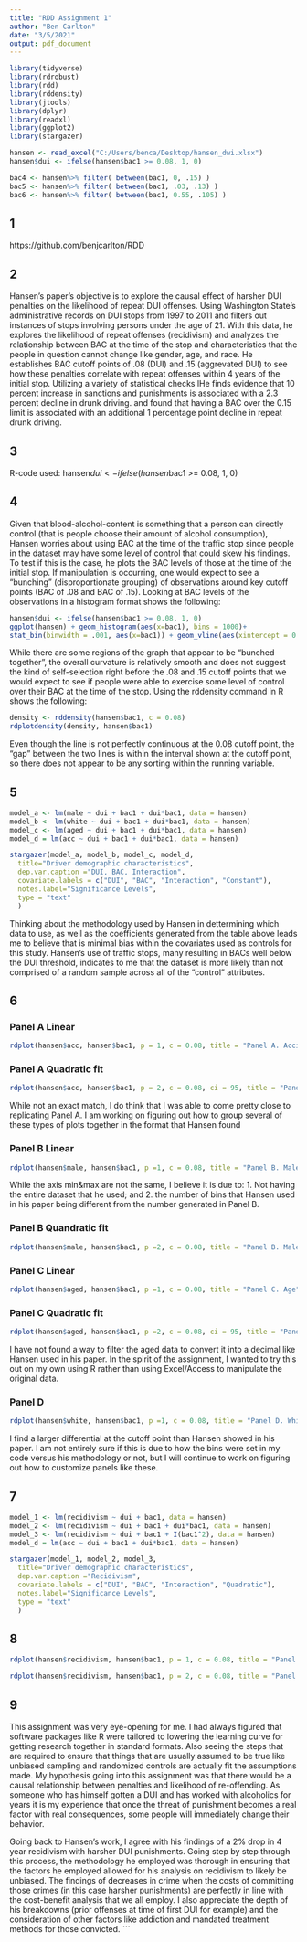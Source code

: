 ```yaml
---
title: "RDD Assignment 1"
author: "Ben Carlton"
date: "3/5/2021"
output: pdf_document
---
```


```r
library(tidyverse)
library(rdrobust)
library(rdd)
library(rddensity)
library(jtools)
library(dplyr)
library(readxl)
library(ggplot2)
library(stargazer)

hansen <- read_excel("C:/Users/benca/Desktop/hansen_dwi.xlsx")
hansen$dui <- ifelse(hansen$bac1 >= 0.08, 1, 0)

bac4 <- hansen%>% filter( between(bac1, 0, .15) )
bac5 <- hansen%>% filter( between(bac1, .03, .13) )
bac6 <- hansen%>% filter( between(bac1, 0.55, .105) )

```

## 1

https://github.com/benjcarlton/RDD

## 2

Hansen's paper's objective is to explore the causal effect of harsher DUI penalties on the likelihood of repeat DUI offenses. Using Washington State's administrative records on DUI stops from 1997 to 2011 and filters out instances of stops involving persons under the age of 21. With this data, he explores the likelihood of repeat offenses (recidivism) and analyzes the relationship between BAC at the time of the stop and characteristics that the people in question cannot change like gender, age, and race. He establishes BAC cutoff points of .08 (DUI) and .15 (aggrevated DUI) to see how these penalties correlate with repeat offenses within 4 years of the initial stop. Utilizing a variety of statistical checks lHe finds evidence that 10 percent increase in sanctions and punishments is associated with a 2.3 percent decline in drunk driving. and found that having a BAC over the 0.15 limit is associated with an additional 1 percentage point decline in repeat drunk driving.

## 3

R-code used: hansen$dui <- ifelse(hansen$bac1 >= 0.08, 1, 0)

## 4

Given that blood-alcohol-content is something that a person can directly control (that is people choose their amount of alcohol consumption), Hansen worries about using BAC at the time of the traffic stop since people in the dataset may have some level of control that could skew
his findings. To test if this is the case, he plots the BAC levels of those at the time of the initial stop. If manipulation is occurring, one would expect to see a "bunching" (disproportionate grouping) of observations around key cutoff points (BAC of .08 and BAC of .15). Looking at BAC levels of the observations in a histogram format shows the following:

```r
hansen$dui <- ifelse(hansen$bac1 >= 0.08, 1, 0)
ggplot(hansen) + geom_histogram(aes(x=bac1), bins = 1000)+
stat_bin(binwidth = .001, aes(x=bac1)) + geom_vline(aes(xintercept = 0.08, color = "Red"))

```

While there are some regions of the graph that appear to be "bunched together", the overall curvature is relatively smooth and does not suggest the kind of self-selection right before the .08 and .15 cutoff points that we would expect to see if people were able to exercise some level of control over their BAC at the time of the stop. Using the rddensity command in R shows the
following:

```r
density <- rddensity(hansen$bac1, c = 0.08)
rdplotdensity(density, hansen$bac1)
```

Even though the line is not perfectly continuous at the 0.08 cutoff point, the "gap" between
the two lines is within the interval shown at the cutoff point, so there does not appear to be any sorting within the running variable.

## 5

```r
model_a <- lm(male ~ dui + bac1 + dui*bac1, data = hansen)
model_b <- lm(white ~ dui + bac1 + dui*bac1, data = hansen)
model_c <- lm(aged ~ dui + bac1 + dui*bac1, data = hansen)
model_d = lm(acc ~ dui + bac1 + dui*bac1, data = hansen)

stargazer(model_a, model_b, model_c, model_d,
  title="Driver demographic characteristics",
  dep.var.caption ="DUI, BAC, Interaction",
  covariate.labels = c("DUI", "BAC", "Interaction", "Constant"),
  notes.label="Significance Levels",
  type = "text"
  )
```

Thinking about the methodology used by Hansen in dettermining which data to use, as well as the coefficients generated from the table above leads me to believe that is minimal bias within the covariates used as controls for this study. Hansen's use of traffic stops, many resulting in BACs well below the DUI threshold, indicates to me that the dataset is more likely than not comprised of a random sample across all of the "control" attributes.

## 6

### Panel A Linear
```r
rdplot(hansen$acc, hansen$bac1, p = 1, c = 0.08, title = "Panel A. Accidents at scene",  x.label = 'BAC', kernel = "triangular", x.lim = c(0,0.25), y.lim = c(0,0.35))
```

### Panel A Quadratic fit
```r
rdplot(hansen$acc, hansen$bac1, p = 2, c = 0.08, ci = 95, title = "Panel A. Accidents at scene", x.label = 'BAC', kernel = "triangular", x.lim = c(0,0.25), y.lim = c(0,0.4))
```
While not an exact match, I do think that I was able to come pretty close to replicating Panel A. I am working on figuring out how to group several of these types of plots together in the format that Hansen found

### Panel B Linear
```r
rdplot(hansen$male, hansen$bac1, p =1, c = 0.08, title = "Panel B. Male", x.label = 'BAC', kernel = "triangular", x.lim = c(0,0.2), y.lim = c(0.6,0.9))
```
While the axis min&max are not the same, I believe it is due to: 1. Not having the entire dataset that he used; and 2. the number of bins that Hansen used in his paper being different from the number generated in Panel B.

### Panel B Quandratic fit
```r
rdplot(hansen$male, hansen$bac1, p =2, c = 0.08, title = "Panel B. Male", x.label = 'BAC', kernel = "triangular", x.lim = c(0,0.2), y.lim = c(0.6,0.9))
```

### Panel C Linear
```r
rdplot(hansen$aged, hansen$bac1, p =1, c = 0.08, title = "Panel C. Age", x.label = 'BAC', kernel = "triangular", x.lim = c(0,0.2), y.lim = c(30,45))
```

### Panel C Quadratic fit
```r
rdplot(hansen$aged, hansen$bac1, p =2, c = 0.08, ci = 95, title = "Panel C. Age", x.label = 'BAC', kernel = "triangular", x.lim = c(0,0.2), y.lim = c(30,45))
```

I have not found a way to filter the aged data to convert it into a decimal like Hansen used in his paper. In the spirit of the assignment, I wanted to try this out on my own using R rather than using Excel/Access to manipulate the original data.

### Panel D
```r
rdplot(hansen$white, hansen$bac1, p =1, c = 0.08, title = "Panel D. White", x.label = 'BAC', kernel = "triangular", x.lim = c(0,0.2), y.lim = c(0.8,0.9))
```

I find a larger differential at the cutoff point than Hansen showed in his paper. I am not entirely sure if this is due to how the bins were set in my code versus his methodology or not, but I will continue to work on figuring out how to customize panels like these. 

## 7

```r
model_1 <- lm(recidivism ~ dui + bac1, data = hansen)
model_2 <- lm(recidivism ~ dui + bac1 + dui*bac1, data = hansen)
model_3 <- lm(recidivism ~ dui + bac1 + I(bac1^2), data = hansen)
model_d = lm(acc ~ dui + bac1 + dui*bac1, data = hansen)

stargazer(model_1, model_2, model_3,
  title="Driver demographic characteristics",
  dep.var.caption ="Recidivism",
  covariate.labels = c("DUI", "BAC", "Interaction", "Quadratic"),
  notes.label="Significance Levels",
  type = "text"
  )
```

## 8

```r
rdplot(hansen$recidivism, hansen$bac1, p = 1, c = 0.08, title = "Panel A. All offenders - linear", x.label = 'BAC', kernel = "triangular", x.lim = c(.0,0.14), y.lim = c(0.06,0.18))
```

```r
rdplot(hansen$recidivism, hansen$bac1, p = 2, c = 0.08, title = "Panel A. All offenders - quadratic", x.label = 'BAC', kernel = "triangular", x.lim = c(0,0.15), y.lim = c(0.06,0.18))
```


## 9 

This assignment was very eye-opening for me. I had always figured that software packages like R were tailored to lowering the learning curve for getting research together in standard formats. Also seeing the steps that are required to ensure that things that are usually assumed to be true like unbiased sampling and randomized controls are actually fit the assumptions made. My hypothesis going into this assignment was that there would be a causal relationship between penalties and likelihood of re-offending. As someone who has himself gotten a DUI and has worked with alcoholics for years it is my experience that once the threat of punishment becomes a real factor with real consequences, some people will immediately change their behavior. 

Going back to Hansen's work, I agree with his findings of a 2% drop in 4 year recidivism with harsher DUI punishments. Going step by step through this process, the methodology he employed was thorough in ensuring that the factors he employed allowed for his analysis on recidivism to likely be unbiased. The findings of decreases in crime when the costs of committing those crimes (in this case harsher punishments) are perfectly in line with the cost-benefit analysis that we all employ. I also appreciate the depth of his breakdowns (prior offenses at time of first DUI for example) and the consideration of other factors like addiction and mandated treatment methods for those convicted.
```
